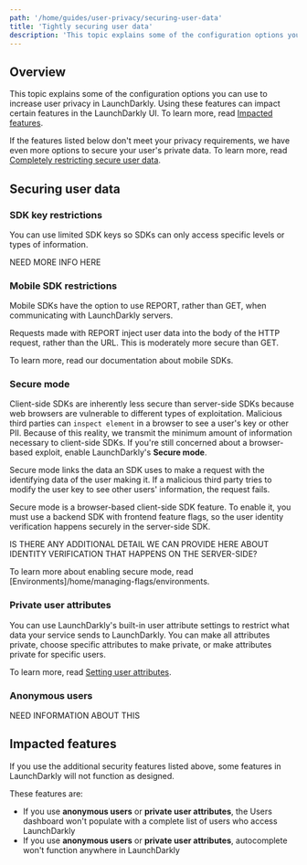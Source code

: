 ```yaml
---
path: '/home/guides/user-privacy/securing-user-data'
title: 'Tightly securing user data'
description: 'This topic explains some of the configuration options you can use to increase user privacy in LaunchDarkly. Using these features can impact certain features in the LaunchDarkly UI.'
---
```


## Overview

This topic explains some of the configuration options you can use to increase user privacy in LaunchDarkly. Using these features can impact certain features in the LaunchDarkly UI. To learn more, read [Impacted features](#impacted-features).

If the features listed below don't meet your privacy requirements, we have even more options to secure your user's private data. To learn more, read [Completely restricting secure user data](./user-data-completely-restricted).

## Securing user data

### SDK key restrictions

You can use limited SDK keys so SDKs can only access specific levels or types of information.

NEED MORE INFO HERE

### Mobile SDK restrictions

Mobile SDKs have the option to use REPORT, rather than GET, when communicating with LaunchDarkly servers.

Requests made with REPORT inject user data into the body of the HTTP request, rather than the URL. This is moderately more secure than GET.

To learn more, read our documentation about mobile SDKs.

### Secure mode

Client-side SDKs are inherently less secure than server-side SDKs because web browsers are vulnerable to different types of exploitation. Malicious third parties can `inspect element` in a browser to see a user's key or other PII. Because of this reality, we transmit the minimum amount of information necessary to client-side SDKs. If you're still concerned about a browser-based exploit, enable LaunchDarkly's **Secure mode**.

Secure mode links the data an SDK uses to make a request with the identifying data of the user making it. If a malicious third party tries to modify the user key to see other users' information, the request fails.

Secure mode is a browser-based client-side SDK feature. To enable it, you must use a backend SDK with frontend feature flags, so the user identity verification happens securely in the server-side SDK.

IS THERE ANY ADDITIONAL DETAIL WE CAN PROVIDE HERE ABOUT IDENTITY VERIFICATION THAT HAPPENS ON THE SERVER-SIDE?

To learn more about enabling secure mode, read [Environments]/home/managing-flags/environments.

### Private user attributes

You can use LaunchDarkly's built-in user attribute settings to restrict what data your service sends to LaunchDarkly. You can make all attributes private, choose specific attributes to make private, or make attributes private for specific users.

To learn more, read [Setting user attributes](/home/managing-users/user-attributes).

### Anonymous users

NEED INFORMATION ABOUT THIS

## Impacted features

If you use the additional security features listed above, some features in LaunchDarkly will not function as designed.

These features are:

- If you use **anonymous users** or **private user attributes**, the Users dashboard won't populate with a complete list of users who access LaunchDarkly
- If you use **anonymous users** or **private user attributes**, autocomplete won't function anywhere in LaunchDarkly
